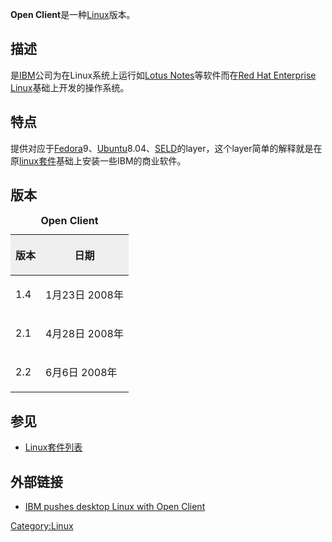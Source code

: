 {{multiple issues|
{{Notability Unreferenced|time=2019-02-27T04:54:20+00:00}}
{{contradict|time=2019-02-27T04:54:20+00:00}}
{{disputed|time=2019-02-27T04:54:20+00:00}}
{{unreferenced|time=2019-02-27T04:49:21+00:00}}
{{Orphan|time=2016-12-17T12:37:26+00:00}}
{{Cleanup rewrite|time=2022-05-21T23:41:33+00:00}}
{{Rough translation|time=2022-05-21T23:41:33+00:00}}
}}
{{merge to|IBM Lotus Notes|time=2019-02-27T04:54:20+00:00}}
{{noteTA
|G1=IT
}}
{{Infobox OS
| name = Open Client
| screenshot = [[File:OpenClientFedora9LayerScreenshot.png|280px]]
| caption = Fedora9 with Open Client Layer 2.2
| website = []
| developer = IBM
| family = [[Linux|Linux]]
| source_model = 
| latest_release_version = 2.2
| latest_release_date = 2008年6月6日
| kernel_type = [[内核|单内核]]，[[Linux内核|Linux]]
| ui = [[命令行界面|命令行界面]]、[[X_Window系统|X Window系统]]
| license = 
| working_state = 正在进行
| supported_platforms = [[i386|i386]], [[x86-64|x86-64]],
| updatemodel = 
| package_manager = 
}}

'''Open Client'''是一种[[Linux|Linux]]版本。

== 描述 ==
是[[IBM|IBM]]公司为在Linux系统上运行如[[Lotus_Notes|Lotus Notes]]等软件而在[[Red_Hat_Enterprise_Linux|Red Hat Enterprise Linux]]基础上开发的操作系统。

== 特点 ==
提供对应于[[Fedora_(作業系統)|Fedora]]9、[[Ubuntu|Ubuntu]]8.04、[[SELD|SELD]]的layer，这个layer简单的解释就是在原[[linux套件|linux套件]]基础上安装一些IBM的商业软件。

== 版本 ==
{| border="1" cellpadding="2" cellspacing="0"
|+ '''Open Client'''
|-----
! style="background:#efefef;" | 版本
! style="background:#efefef;" | 日期
|-
| 1.4 || 1月23日 2008年
|-
| 2.1 || 4月28日 2008年
|-
| 2.2 || 6月6日 2008年
|}

==参见==
* [[Linux套件列表|Linux套件列表]]

== 外部链接 ==
*[http://www.infoworld.com/article/07/02/12/HNibmlinuxopenclient_1.html IBM pushes desktop Linux with Open Client]{{Wayback|url=http://www.infoworld.com/article/07/02/12/HNibmlinuxopenclient_1.html |date=20080704205813 }}

[[Category:Linux|Category:Linux]]